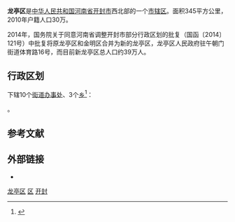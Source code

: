 {{Infobox China County
|Belong = [[河南省|河南省]][[开封市|开封市]]
}}
'''龙亭区'''是[[中华人民共和国|中华人民共和国]][[河南省|河南省]][[开封市|开封市]]西北部的一个[[市辖区|市辖区]]。面积345平方公里，2010年户籍人口30万。

2014年，国务院关于同意河南省调整开封市部分行政区划的批复（国函〔2014〕121号）中批复将原龙亭区和金明区合并为新的龙亭区，龙亭区人民政府驻午朝门街道体育路16号，而目前新龙亭区总人口约39万人。

== 行政区划 ==
{{PAGENAMEBASE}}下辖10个[[街道办事处|街道办事处]]、3个[[乡_(中华人民共和国)|乡]]<ref>{{PRC admin/ref sgc|41/02/02}}</ref>：

{{PRC admin/children|41/02/02}}。

== 参考文献 ==
{{Wikisourcehas|国务院关于同意河南省调整开封市部分行政区划的批复 (2005年)|国务院关于同意河南省调整开封市部分行政区划的批复 (2014年)}}
{{reflist}}

== 外部链接 ==
* {{Official website|http://www.longting.gov.cn/|name=开封市龙亭区人民政府}}

{{henan-stub}}
{{龙亭区行政区划}}
{{开封市行政区划}}
{{河南行政区划}}

[[category:龙亭区|]]
[[category:开封区县|区]]
[[category:河南市辖区|开封]]
